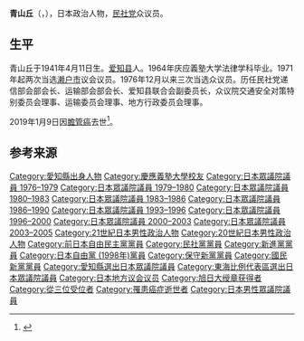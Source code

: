 {{Infobox Officeholder
| name  = 青山丘
| original_name = 青山 丘
| native_name_lang = ja
| image = Takashi Aoyama cropped 1 Conrad C Lautenbacher Takashi Aoyama and Scott Rayder 2002.jpg
| imagesize = 200px
| caption = 2002年的青山丘
| country = {{JPN}}
| office = {{JPN}}[[眾議院_(日本)|眾議院議員]]
| term_start= 1993年7月19日
| term_end = 2005年8月8日
|predecessor   = 
|successor     =
|constituency  = {{Plainlist|
* {{link-ja|愛知縣第2區 (中選舉區)|愛知県第2区 (中選挙区)|愛知縣第2區}}（1993-1996）
* [[愛知縣第7區|愛知縣第7區]]（1996-2000）
* [[比例東海區|比例東海區]]（2000-2005）}}
| term_start1= 1976年12月6日
| term_end1 = 1990年1月24日
|constituency1  = {{Plainlist|
* {{link-ja|愛知縣第2區 (中選舉區)|愛知県第2区 (中選挙区)|愛知縣第2區}}}}
| office2 = [[File:Flag_of_Seto,_Aichi.svg|22x20px]] [[愛知縣|愛知縣]][[瀨戶市|瀨戶市]]議會議員
| term_start2= 1971年
| term_end2 = 1976年
|birth_date = {{birth date|1941|4|11}}
|birth_place = {{JPN}}[[愛知縣|愛知縣]][[瀨戶市|瀨戶市]]
|death_date = {{death date and age|2019|1|9|1941|4|11}}
|death_place = {{JPN}}[[愛知縣|愛知縣]][[瀨戶市|瀨戶市]]
|native_place = 
|parents = 
|relatives = 
|spouse = 
|party = （[[自由民主党_(日本)|自由民主党]]→）<br />（[[民社黨_(日本)|民社党]]→）<br />（[[新進党|新進党]]→）<br />（[[自由党_(日本1998年)|自由党]]→）<br />（[[保守新党|保守党]]→）<br />（自由民主党→）<br />（[[新党日本|新党日本]]→）<br />[[国民新党|国民新党]]
|alma_mater   = [[慶應義塾大學|慶應義塾大學]]法學部
|website      = 
}}
'''青山丘'''（{{jpn|j=青山 丘|hg=あおやま たかし|rm=Aoyama Takashi}}，{{bd|1941年|4月11日|2019年|1月9日|Aoyama Takashi}}），日本政治人物，[[民社党|民社党]]众议员。
==生平==
青山丘于1941年4月11日生。[[爱知县|爱知县]]人。1964年庆应義塾大学法律学科毕业。1971年起两次当选[[濑户市|濑户市]]议会议员。1976年12月以来三次当选众议员。历任民社党递信部会部会长、运输部会部会长、爱知县联合会副委员长，众议院交通安全对策特别委员会理事、运输委员会理事、地方行政委员会理事。

2019年1月9日因[[膽管癌|膽管癌]]去世<ref>{{Cite web|title=青山丘氏が死去 元衆院議員|url=https://www.nikkei.com/article/DGXMZO39863300Q9A110C1000000/|work=日本経済新聞 電子版|accessdate=2019-04-07|language=ja|archive-date=2019-04-07|archive-url=https://web.archive.org/web/20190407162922/https://www.nikkei.com/article/DGXMZO39863300Q9A110C1000000/|dead-url=no}}</ref>。

==参考来源==
{{reflist}}

{{DEFAULTSORT:Aoyama Takashi}}
[[Category:愛知縣出身人物|Category:愛知縣出身人物]]
[[Category:慶應義塾大學校友|Category:慶應義塾大學校友]]
[[Category:日本眾議院議員_1976–1979|Category:日本眾議院議員 1976–1979]]
[[Category:日本眾議院議員_1979–1980|Category:日本眾議院議員 1979–1980]]
[[Category:日本眾議院議員_1980–1983|Category:日本眾議院議員 1980–1983]]
[[Category:日本眾議院議員_1983–1986|Category:日本眾議院議員 1983–1986]]
[[Category:日本眾議院議員_1986–1990|Category:日本眾議院議員 1986–1990]]
[[Category:日本眾議院議員_1993–1996|Category:日本眾議院議員 1993–1996]]
[[Category:日本眾議院議員_1996–2000|Category:日本眾議院議員 1996–2000]]
[[Category:日本眾議院議員_2000–2003|Category:日本眾議院議員 2000–2003]]
[[Category:日本眾議院議員_2003–2005|Category:日本眾議院議員 2003–2005]]
[[Category:21世紀日本男性政治人物|Category:21世紀日本男性政治人物]]
[[Category:20世紀日本男性政治人物|Category:20世紀日本男性政治人物]]
[[Category:前日本自由民主黨黨員|Category:前日本自由民主黨黨員]]
[[Category:民社黨黨員|Category:民社黨黨員]]
[[Category:新進黨黨員|Category:新進黨黨員]]
[[Category:日本自由黨_(1998年)黨員|Category:日本自由黨 (1998年)黨員]]
[[Category:保守新黨黨員|Category:保守新黨黨員]]
[[Category:國民新黨黨員|Category:國民新黨黨員]]
[[Category:愛知縣選出日本眾議院議員|Category:愛知縣選出日本眾議院議員]]
[[Category:東海比例代表區選出日本眾議院議員|Category:東海比例代表區選出日本眾議院議員]]
[[Category:日本地方议会议员|Category:日本地方议会议员]]
[[Category:旭日大绶章获得者|Category:旭日大绶章获得者]]
[[Category:從三位受位者|Category:從三位受位者]]
[[Category:罹患癌症逝世者|Category:罹患癌症逝世者]]
[[Category:日本男性眾議院議員|Category:日本男性眾議院議員]]